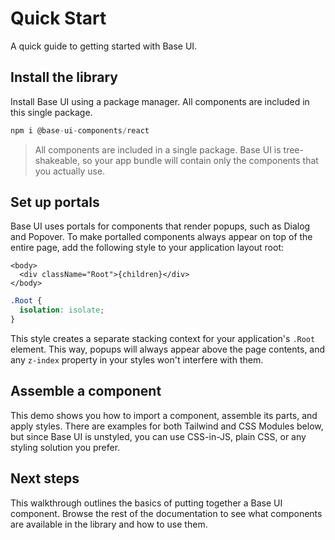 # Quick Start

<Subtitle>A quick guide to getting started with Base UI.</Subtitle>
<Meta name="description" content="A quick guide to getting started with Base UI." />

## Install the library

Install Base UI using a package manager. All components are included in this single package.

```jsx title="Terminal"
npm i @base-ui-components/react
```

> All components are included in a single package. Base UI is tree-shakeable, so your app bundle will contain only the components that you actually use.

## Set up portals

Base UI uses portals for components that render popups, such as Dialog and Popover. To make portalled components always appear on top of the entire page, add the following style to your application layout root:

```tsx title="layout.tsx"
<body>
  <div className="Root">{children}</div>
</body>
```

```css title="styles.css"
.Root {
  isolation: isolate;
}
```

This style creates a separate stacking context for your application's `.Root` element. This way, popups will always appear above the page contents, and any `z-index` property in your styles won't interfere with them.

## Assemble a component

This demo shows you how to import a component, assemble its parts, and apply styles. There are examples for both Tailwind and CSS Modules below, but since Base UI is unstyled, you can use CSS-in-JS, plain CSS, or any styling solution you prefer.

<Demo path="../../components/popover/demos/hero" />

## Next steps

This walkthrough outlines the basics of putting together a Base UI component. Browse the rest of the documentation to see what components are available in the library and how to use them.

